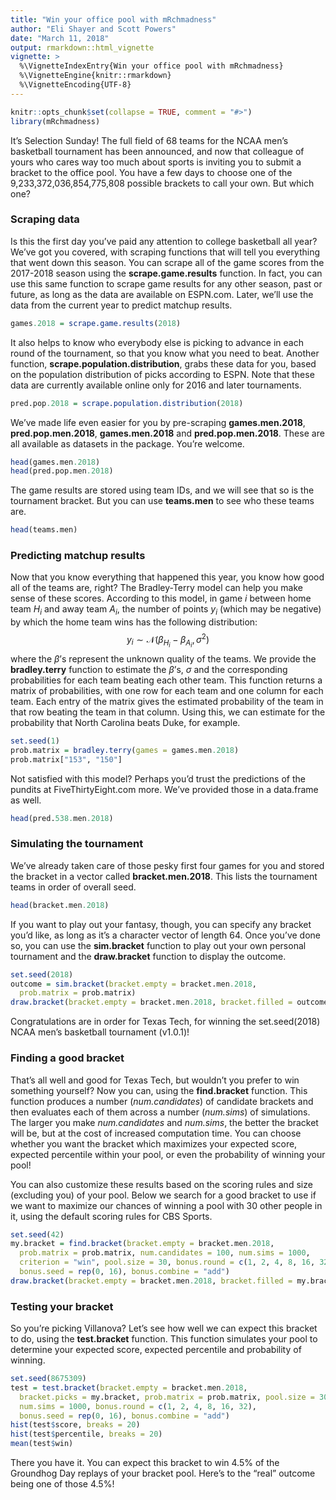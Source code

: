 ```yaml
---
title: "Win your office pool with mRchmadness"
author: "Eli Shayer and Scott Powers"
date: "March 11, 2018"
output: rmarkdown::html_vignette
vignette: >
  %\VignetteIndexEntry{Win your office pool with mRchmadness}
  %\VignetteEngine{knitr::rmarkdown}
  %\VignetteEncoding{UTF-8}
---
```


```r
knitr::opts_chunk$set(collapse = TRUE, comment = "#>")
library(mRchmadness)
```

It's Selection Sunday! The full field of 68 teams for the NCAA men's basketball
tournament has been announced, and now that colleague of yours who cares way
too much about sports is inviting you to submit a bracket to the office pool.
You have a few days to choose one of the 9,233,372,036,854,775,808 possible
brackets to call your own. But which one?

### Scraping data

Is this the first day you've paid any attention to college basketball all year?
We've got you covered, with scraping functions that will tell you everything
that went down this season. You can scrape all of the game scores from the
2017-2018 season using the **scrape.game.results** function. In fact, you can
use this same function to scrape game results for any other season, past or
future, as long as the data are available on ESPN.com. Later, we'll use the
data from the current year to predict matchup results.

```r
games.2018 = scrape.game.results(2018)
```

It also helps to know who everybody else is picking to advance in each round of
the tournament, so that you know what you need to beat. Another function,
**scrape.population.distribution**, grabs these data for you, based on the
population distribution of picks according to ESPN. Note that these data are
currently available online only for 2016 and later tournaments.

```r
pred.pop.2018 = scrape.population.distribution(2018)
```

We've made life even easier for you by pre-scraping **games.men.2018**,
**pred.pop.men.2018**, **games.men.2018** and **pred.pop.men.2018**. These are
all available as datasets in the package. You're welcome.

```r
head(games.men.2018)
head(pred.pop.men.2018)
```

The game results are stored using team IDs, and we will see that so is the
tournament bracket. But you can use **teams.men** to see who these teams are.

```r
head(teams.men)
```

### Predicting matchup results

Now that you know everything that happened this year, you know how good all of
the teams are, right? The Bradley-Terry model can help you make sense of these
scores. According to this model, in game $i$ between home team $H_i$ and away
team $A_i$, the number of points $y_i$ (which may be negative) by which the
home team wins has the following distribution:
$$y_i\sim\mathcal N(\beta_{H_i} - \beta_{A_i}, \sigma^2)$$
where the $\beta$'s represent the unknown quality of the teams. We provide the
**bradley.terry** function to estimate the $\beta$'s, $\sigma$ and the
corresponding probabilities for each team beating each other team.  This
function returns a matrix of probabilities, with one row for each team and one
column for each team. Each entry of the matrix gives the estimated probability
of the team in that row beating the team in that column. Using this, we can
estimate for the probability that North Carolina beats Duke, for example.

```r
set.seed(1)
prob.matrix = bradley.terry(games = games.men.2018)
prob.matrix["153", "150"]
```

Not satisfied with this model? Perhaps you'd trust the predictions of the
pundits at FiveThirtyEight.com more. We've provided those in a data.frame as
well.

```r
head(pred.538.men.2018)
```

### Simulating the tournament

We've already taken care of those pesky first four games for you and stored the
bracket in a vector called **bracket.men.2018**. This lists the tournament
teams in order of overall seed.

```r
head(bracket.men.2018)
```

If you want to play out your fantasy, though, you can specify any bracket
you'd like, as long as it's a character vector of length 64. Once you've done
so, you can use the **sim.bracket** function to play out your own personal
tournament and the **draw.bracket** function to display the outcome.

```r
set.seed(2018)
outcome = sim.bracket(bracket.empty = bracket.men.2018,
  prob.matrix = prob.matrix)
draw.bracket(bracket.empty = bracket.men.2018, bracket.filled = outcome)
```

Congratulations are in order for Texas Tech, for winning the set.seed(2018)
NCAA men's basketball tournament (v1.0.1)!

### Finding a good bracket

That's all well and good for Texas Tech, but wouldn't you prefer to win
something yourself? Now you can, using the **find.bracket** function. This
function produces a number (*num.candidates*) of candidate brackets and then
evaluates each of them across a number (*num.sims*) of simulations. The larger
you make *num.candidates*  and *num.sims*, the better the bracket will be, but
at the cost of increased computation time. You can choose whether you want the
bracket which maximizes your expected score, expected percentile within your
pool, or even the probability of winning your pool!

You can also customize these results based on the scoring rules and size
(excluding you) of your pool. Below we search for a good bracket to use if we
want to maximize our chances of winning a pool with 30 other people in it,
using the default scoring rules for CBS Sports.

```r
set.seed(42)
my.bracket = find.bracket(bracket.empty = bracket.men.2018,
  prob.matrix = prob.matrix, num.candidates = 100, num.sims = 1000,
  criterion = "win", pool.size = 30, bonus.round = c(1, 2, 4, 8, 16, 32),
  bonus.seed = rep(0, 16), bonus.combine = "add")
draw.bracket(bracket.empty = bracket.men.2018, bracket.filled = my.bracket)
```

### Testing your bracket

So you're picking Villanova? Let's see how well we can expect this bracket to
do, using the **test.bracket** function. This function simulates your pool to
determine your expected score, expected percentile and probability of winning.

```r
set.seed(8675309)
test = test.bracket(bracket.empty = bracket.men.2018,
  bracket.picks = my.bracket, prob.matrix = prob.matrix, pool.size = 30,
  num.sims = 1000, bonus.round = c(1, 2, 4, 8, 16, 32),
  bonus.seed = rep(0, 16), bonus.combine = "add")
hist(test$score, breaks = 20)
hist(test$percentile, breaks = 20)
mean(test$win)
```

There you have it. You can expect this bracket to win 4.5% of the Groundhog
Day replays of your bracket pool. Here's to the "real" outcome being one of
those 4.5%!
